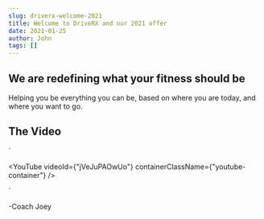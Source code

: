 ```yaml
---
slug: driverx-welcome-2021
title: Welcome to DriveRX and our 2021 offer
date: 2021-01-25
author: John
tags: []
---
```

## We are redefining what your fitness should be

Helping you be everything you can be, based on where you are today, and where you want to go.

## The Video

`<p>
  <YouTube videoId={"jVeJuPAOwUo"} containerClassName={"youtube-container"} />

</p>`

\-Coach Joey